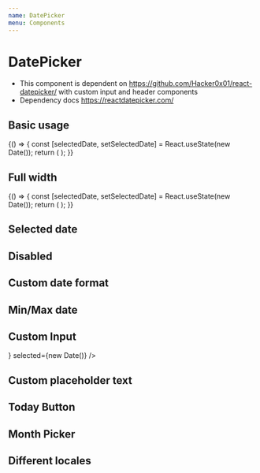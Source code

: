 ```yaml
---
name: DatePicker
menu: Components
---
```



# DatePicker

-   This component is dependent on https://github.com/Hacker0x01/react-datepicker/ with custom input and header components
-   Dependency docs https://reactdatepicker.com/

## Basic usage

<Playground>
    {() => {
        const [selectedDate, setSelectedDate] = React.useState(new Date());
        return (
            <DatePicker
                todayButton={`Dnes`}
                placeholderText={`Vyberte datum`}
                dateFormat="dd. MM. yyyy"
                selected={selectedDate}
                onChange={setSelectedDate}
                minDate={new Date('2021/01/01')}
            />
        );
    }}
</Playground>

## Full width

<Playground>
    {() => {
        const [selectedDate, setSelectedDate] = React.useState(new Date());
        return (
            <DatePicker
                todayButton={`Dnes`}
                placeholderText={`Vyberte datum`}
                isFullWidth
                dateFormat="dd. MM. yyyy"
                selected={selectedDate}
                onChange={setSelectedDate}
                minDate={new Date('2021/01/01')}
            />
        );
    }}
</Playground>

## Selected date

<Playground>
    <DatePicker selected={new Date()} />
</Playground>

## Disabled

<Playground>
    <DatePicker disabled selected={new Date()} />
</Playground>

## Custom date format

<Playground>
    <DatePicker dateFormat="dd. MM. yyyy" selected={new Date()} />
</Playground>

## Min/Max date

<Playground>
    <DatePicker minDate={new Date()} />
    <DatePicker maxDate={new Date()} />
</Playground>

## Custom Input

<Playground>
    <DatePicker customInput={<input placeholder="custom input" />} selected={new Date()} />
</Playground>

## Custom placeholder text

<Playground>
    <DatePicker placeholderText="Custom placeholder" />
</Playground>

## Today Button

<Playground>
    <DatePicker todayButton="Today" selected={new Date()} />
</Playground>

## Month Picker

<Playground>
    <DatePicker dateFormat="MM/yyyy" showMonthYearPicker />
</Playground>

## Different locales

<Playground>
    <DatePicker locale="cs" />
    <DatePicker locale="en" />
</Playground>
